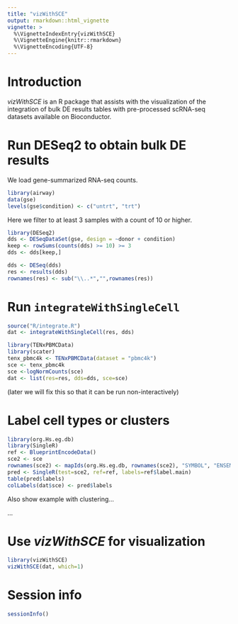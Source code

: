 ```yaml
---
title: "vizWithSCE"
output: rmarkdown::html_vignette
vignette: >
  %\VignetteIndexEntry{vizWithSCE}
  %\VignetteEngine{knitr::rmarkdown}
  %\VignetteEncoding{UTF-8}
---
```


# Introduction

*vizWithSCE* is an R package that assists with the visualization of the integration of bulk DE results tables with pre-processed scRNA-seq datasets available on Bioconductor.

# Run DESeq2 to obtain bulk DE results

We load gene-summarized RNA-seq counts.

```r
library(airway)
data(gse)
levels(gse$condition) <- c("untrt", "trt")
```

Here we filter to at least 3 samples with a count of 10 or higher.

```r
library(DESeq2)
dds <- DESeqDataSet(gse, design = ~donor + condition)
keep <- rowSums(counts(dds) >= 10) >= 3
dds <- dds[keep,]
```

```r
dds <- DESeq(dds)
res <- results(dds)
rownames(res) <- sub("\\..*","",rownames(res))
```

# Run `integrateWithSingleCell`

```r
source("R/integrate.R")
dat <- integrateWithSingleCell(res, dds)
```

```r
library(TENxPBMCData)
library(scater)
tenx_pbmc4k <- TENxPBMCData(dataset = "pbmc4k")
sce <- tenx_pbmc4k
sce <-logNormCounts(sce)
dat <- list(res=res, dds=dds, sce=sce)
```

(later we will fix this so that it can be run non-interactively)

# Label cell types or clusters

```r
library(org.Hs.eg.db)
library(SingleR)
ref <- BlueprintEncodeData()
sce2 <- sce
rownames(sce2) <- mapIds(org.Hs.eg.db, rownames(sce2), "SYMBOL", "ENSEMBL")
pred <- SingleR(test=sce2, ref=ref, labels=ref$label.main)
table(pred$labels)
colLabels(dat$sce) <- pred$labels
```

Also show example with clustering...

...

# Use *vizWithSCE* for visualization 

```r
library(vizWithSCE)
vizWithSCE(dat, which=1)
```

# Session info

```r
sessionInfo()
```
